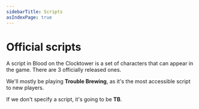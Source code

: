 ```yaml
---
sidebarTitle: Scripts
asIndexPage: true
---
```



# Official scripts

A script in Blood on the Clocktower is a set of characters that can appear in the game. There are 3 officially released ones.

We'll mostly be playing **Trouble Brewing**, as it's the most accessible script to new players.

If we don't specify a script, it's going to be **TB**.

<Cards>
  <Cards.Card
    title="Trouble Brewing"
    href="/scripts/trouble-brewing"
  />
  <Cards.Card
    title="Bad Moon Rising (pdf)"
    href="/scripts/bad-moon-rising.pdf"
  />
  <Cards.Card
    title="Sects and Violets (pdf)"
    href="/scripts/sects-and-violets.pdf"
  />
</Cards>

